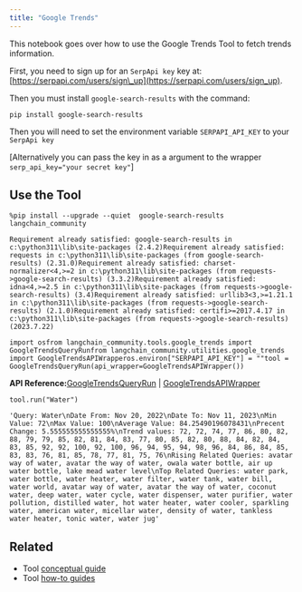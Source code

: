 ```yaml
---
title: "Google Trends"
---
```


This notebook goes over how to use the Google Trends Tool to fetch trends information.

First, you need to sign up for an `SerpApi key` key at: [https://serpapi.com/users/sign\_up](https://serpapi.com/users/sign_up).

Then you must install `google-search-results` with the command:

`pip install google-search-results`

Then you will need to set the environment variable `SERPAPI_API_KEY` to your `SerpApi key`

\[Alternatively you can pass the key in as a argument to the wrapper `serp_api_key="your secret key"`]

## Use the Tool

```
%pip install --upgrade --quiet  google-search-results langchain_community
```

```
Requirement already satisfied: google-search-results in c:\python311\lib\site-packages (2.4.2)Requirement already satisfied: requests in c:\python311\lib\site-packages (from google-search-results) (2.31.0)Requirement already satisfied: charset-normalizer<4,>=2 in c:\python311\lib\site-packages (from requests->google-search-results) (3.3.2)Requirement already satisfied: idna<4,>=2.5 in c:\python311\lib\site-packages (from requests->google-search-results) (3.4)Requirement already satisfied: urllib3<3,>=1.21.1 in c:\python311\lib\site-packages (from requests->google-search-results) (2.1.0)Requirement already satisfied: certifi>=2017.4.17 in c:\python311\lib\site-packages (from requests->google-search-results) (2023.7.22)
```

```
import osfrom langchain_community.tools.google_trends import GoogleTrendsQueryRunfrom langchain_community.utilities.google_trends import GoogleTrendsAPIWrapperos.environ["SERPAPI_API_KEY"] = ""tool = GoogleTrendsQueryRun(api_wrapper=GoogleTrendsAPIWrapper())
```

**API Reference:**[GoogleTrendsQueryRun](https://python.langchain.com/api_reference/community/tools/langchain_community.tools.google_trends.tool.GoogleTrendsQueryRun.html) | [GoogleTrendsAPIWrapper](https://python.langchain.com/api_reference/community/utilities/langchain_community.utilities.google_trends.GoogleTrendsAPIWrapper.html)

```
tool.run("Water")
```

```
'Query: Water\nDate From: Nov 20, 2022\nDate To: Nov 11, 2023\nMin Value: 72\nMax Value: 100\nAverage Value: 84.25490196078431\nPrecent Change: 5.555555555555555%\nTrend values: 72, 72, 74, 77, 86, 80, 82, 88, 79, 79, 85, 82, 81, 84, 83, 77, 80, 85, 82, 80, 88, 84, 82, 84, 83, 85, 92, 92, 100, 92, 100, 96, 94, 95, 94, 98, 96, 84, 86, 84, 85, 83, 83, 76, 81, 85, 78, 77, 81, 75, 76\nRising Related Queries: avatar way of water, avatar the way of water, owala water bottle, air up water bottle, lake mead water level\nTop Related Queries: water park, water bottle, water heater, water filter, water tank, water bill, water world, avatar way of water, avatar the way of water, coconut water, deep water, water cycle, water dispenser, water purifier, water pollution, distilled water, hot water heater, water cooler, sparkling water, american water, micellar water, density of water, tankless water heater, tonic water, water jug'
```

## Related

* Tool [conceptual guide](/oss/concepts/tools)
* Tool [how-to guides](/oss/how_to/#tools)
